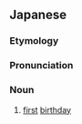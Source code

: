 ==Japanese==
{{ja-kanjitab|はつ|たん|しょう|k3=じょう}}

===Etymology===
{{compound|初|誕生|t1=first|t2=birth|lang=ja|sort=はつたんじょう}}

===Pronunciation===
{{ja-pron|はつたんじょう}}

===Noun===
{{ja-noun|はつたんじょう}}
# [[first]] [[birthday]]